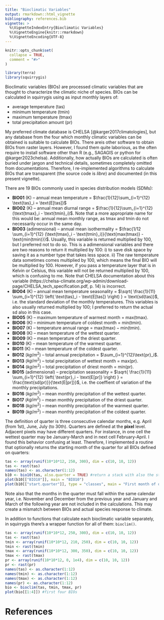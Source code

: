 ```yaml
---
title: "Bioclimatic Variables"
output: rmarkdown::html_vignette
bibliography: references.bib
vignette: >
  %\VignetteIndexEntry{Bioclimatic Variables}
  %\VignetteEngine{knitr::rmarkdown}
  %\VignetteEncoding{UTF-8}
---
```


```r
knitr::opts_chunk$set(
  collapse = TRUE,
  comment = "#>"
)
```

```r
library(terra)
library(squirrygis)
```

Bioclimatic variables (BIOs) are processed climatic variables that are thought to characterize the climatic niche of species.
BIOs can be calculated in squirrygis using as input monthly layers of:

  - average temperature (tas)
  - minimum temperature (tmin)
  - maximum temperature (tmax)
  - total precipitation amount (pr)

My preferred climate database is CHELSA [@karger2017climatologies], but any database from the four which monthly climatic variables can be obtained is suitable to calculate BIOs.
There areis other software to obtain BIOs from raster layers.
However, I found them quite laborious, as the often require to install software other than R (e.g., SAGAGIS or python for @karger2023chelsa).
Additionally, how actually BIOs are calculated is often buried under jargon and technical details, sometimes completely omitted from documentations.
Therefore, I re-implemented algorithms to calculate BIOs that are transparent (the source code is *libre*) and documented (in this present vignette).

There are 19 BIOs commonly used in species distribution models (SDMs):

  - **BIO01** (K) -- annual mean temperature = $\frac{1}{12}\sum_{i=1}^{12} \text{tas}_i = \text{E[tas]}$
  - **BIO02** (K) -- annual mean diurnal range = $\frac{1}{12}\sum_{i=1}^{12} (\text{tmax}_i - \text{tmin}_i)$. Note that a more appropriate name for this would be: annual mean monthly range, as tmax and tmin do not necessarily occur in the same day.
  - **BIO03** (adimensional) -- annual mean isothermality = $\frac{1/12 \sum_{i=1}^{12} (\text{tmax}_i - \text{tmin}_i)}{\text{max(tmax)} - \text{min(tmin)}}$. Usually, this variable is returned multiplied by 100, but I preferred not to do so. This is a adimensional variables and there are two reasons to return it multiplied by 100: i) to save disk space by saving it as a number type that takes less space. ii) The raw temperature data sometimes comes multiplied by 100, which means the final BIO will be multiplied by 100. However, if you pass a temperature layer that is in Kelvin or Celsius, this variable will not be returned multiplied by 100, which is confusing to me. Note that CHELSA documentation about this variable (https://chelsa-climate.org/wp-admin/download-page/CHELSA_tech_specification.pdf, p. 14) is incorrect.
  - **BIO04** (K) -- annual mean temperature seasonality = $\sqrt{ \frac{1}{11} \sum_{i=1}^{12} \left( \text{tas}_i - \text{E[tas]} \right) } = \text{sd(tas)}$, i.e. the standard deviation of the monthly temperatures. This variables is also usually returned multiplied by 100; I preferred to return the actual sd also in this case.
  - **BIO05** (K) -- maximum temperature of warmest month = $\text{max(tmax)}$.
  - **BIO06** (K) -- minimum temperature of coldest month = $\text{min(tmin)}$.
  - **BIO07** (K) -- temperature annual range = $\text{max(tmax)} - \text{min(tmin)}$.
  - **BIO08** (K) -- mean temperature of the wettest quarter.
  - **BIO09** (K) -- mean temperature of the driest quarter.
  - **BIO10** (K) -- mean temperature of the warmest quarter.
  - **BIO11** (K) -- mean temperature of the coldest quarter.
  - **BIO12** ($kg/m^2$) -- total annual precipitation = $\sum_{i=1}^{12}\text{pr}_i$.
  - **BIO13** ($kg/m^2$) -- total precipitation of wettest month = $\text{max(pr})$.
  - **BIO14** ($kg/m^2$) -- total precipitation of driest month = $\text{min(pr})$.
  - **BIO15** (adimensional) -- precipitation seasonality = $\sqrt{ \frac{1}{11} \sum_{i=1}^{12} \left( \text{pr}_i - \text{E[pr]} \right) } = \frac{\text{sd(pr)}}{\text{E[pr]}}$, i.e. the coeffient of variation of the monthly precipitations.
  - **BIO16** ($kg/m^2$) -- mean monthly precipitation of the wettest quarter.
  - **BIO17** ($kg/m^2$) -- mean monthly precipitation of the driest quarter.
  - **BIO18** ($kg/m^2$) -- mean monthly precipitation of the warmest quarter.
  - **BIO19** ($kg/m^2$) -- mean monthly precipitation of the coldest quarter.
  
The definition of quarter is three consecutive calendar months, e.g. April (from 1st), June, July (to 30th).
Quarters are defined at the **pixel** level.
Adjacent pixels may have different quarters.
For instance, in one cell the wettest quarter may be January-March and in next cell February-April.
I found this behavior confusing at least.
Therefore, I implemented a routine that optionally returns the starting month of the quarter for all BIOs defined on quarters:

```r
tas <- array(runif(10*10*12, 250, 300), dim = c(10, 10, 12))
tas <- rast(tas)
names(tas) <- as.character(1:12)
b10 <- bio10(tas, also.quarter = TRUE) #return a stack with also the starting month
plot(b10[["BIO10"]], main = "BIO10")
plot(b10[["start.quarter"]], type = "classes", main = "First month of quarter")
```

Note also that the months in the quarter must fall within the same calendar year, i.e. November and December from the previous year and January and March of the following year are not included in the calculations.
This may create a mismatch between BIOs and actual species response to climate.

In addition to functions that calculate each bioclimatic variable separately, in squirrygis there's a wrapper function for all of them: `bioclim()`.

```r
tas <- array(runif(10*10*12, 250, 300), dim = c(10, 10, 12))
tas <- rast(tas)
tmin <- array(runif(10*10*12, 210, 250), dim = c(10, 10, 12))
tmin <- rast(tmin)
tmax <- array(runif(10*10*12, 300, 350), dim = c(10, 10, 12))
tmax <- rast(tmax)
pr <- array(runif(10*10*12, 0, 1e4), dim = c(10, 10, 12))
pr <- rast(pr)
names(tas) <- as.character(1:12)
names(tmin) <- as.character(1:12)
names(tmax) <- as.character(1:12)
names(pr) <- as.character(1:12)
bio <- bioclim(tas, tmin, tmax, pr)
plot(bio[[1:4]]) #first four BIOs
```

# References
